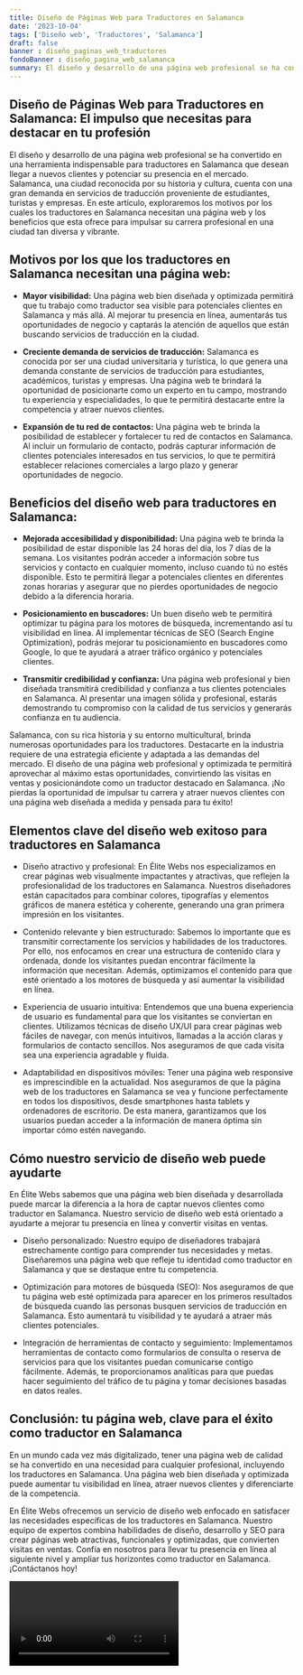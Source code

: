 ```yaml
---
title: Diseño de Páginas Web para Traductores en Salamanca
date: '2023-10-04'
tags: ['Diseño web', 'Traductores', 'Salamanca']
draft: false
banner : diseño_paginas_web_traductores
fondoBanner : diseño_pagina_web_salamanca
summary: El diseño y desarrollo de una página web profesional se ha convertido en una herramienta indispensable para traductores en Salamanca que desean llegar a nuevos clientes y potenciar su presencia en el mercado. Salamanca, una ciudad reconocida por su historia y cultura, cuenta con una gran demanda en servicios de traducción proveniente de estudiantes, turistas y empresas. En este artículo, exploraremos los motivos por los cuales los traductores en Salamanca necesitan una página web y los beneficios que esta ofrece para impulsar su carrera profesional en una ciudad tan diversa y vibrante.
---
```


## **Diseño de Páginas Web para Traductores en Salamanca: El impulso que necesitas para destacar en tu profesión**

El diseño y desarrollo de una página web profesional se ha convertido en una herramienta indispensable para traductores en Salamanca que desean llegar a nuevos clientes y potenciar su presencia en el mercado. Salamanca, una ciudad reconocida por su historia y cultura, cuenta con una gran demanda en servicios de traducción proveniente de estudiantes, turistas y empresas. En este artículo, exploraremos los motivos por los cuales los traductores en Salamanca necesitan una página web y los beneficios que esta ofrece para impulsar su carrera profesional en una ciudad tan diversa y vibrante.

## **Motivos por los que los traductores en Salamanca necesitan una página web:**

- **Mayor visibilidad:** Una página web bien diseñada y optimizada permitirá que tu trabajo como traductor sea visible para potenciales clientes en Salamanca y más allá. Al mejorar tu presencia en línea, aumentarás tus oportunidades de negocio y captarás la atención de aquellos que están buscando servicios de traducción en la ciudad.

- **Creciente demanda de servicios de traducción:** Salamanca es conocida por ser una ciudad universitaria y turística, lo que genera una demanda constante de servicios de traducción para estudiantes, académicos, turistas y empresas. Una página web te brindará la oportunidad de posicionarte como un experto en tu campo, mostrando tu experiencia y especialidades, lo que te permitirá destacarte entre la competencia y atraer nuevos clientes.

- **Expansión de tu red de contactos:** Una página web te brinda la posibilidad de establecer y fortalecer tu red de contactos en Salamanca. Al incluir un formulario de contacto, podrás capturar información de clientes potenciales interesados en tus servicios, lo que te permitirá establecer relaciones comerciales a largo plazo y generar oportunidades de negocio.

## **Beneficios del diseño web para traductores en Salamanca:**

- **Mejorada accesibilidad y disponibilidad:** Una página web te brinda la posibilidad de estar disponible las 24 horas del día, los 7 días de la semana. Los visitantes podrán acceder a información sobre tus servicios y contacto en cualquier momento, incluso cuando tú no estés disponible. Esto te permitirá llegar a potenciales clientes en diferentes zonas horarias y asegurar que no pierdes oportunidades de negocio debido a la diferencia horaria.

- **Posicionamiento en buscadores:** Un buen diseño web te permitirá optimizar tu página para los motores de búsqueda, incrementando así tu visibilidad en línea. Al implementar técnicas de SEO (Search Engine Optimization), podrás mejorar tu posicionamiento en buscadores como Google, lo que te ayudará a atraer tráfico orgánico y potenciales clientes.

- **Transmitir credibilidad y confianza:** Una página web profesional y bien diseñada transmitirá credibilidad y confianza a tus clientes potenciales en Salamanca. Al presentar una imagen sólida y profesional, estarás demostrando tu compromiso con la calidad de tus servicios y generarás confianza en tu audiencia.

Salamanca, con su rica historia y su entorno multicultural, brinda numerosas oportunidades para los traductores. Destacarte en la industria requiere de una estrategia eficiente y adaptada a las demandas del mercado. El diseño de una página web profesional y optimizada te permitirá aprovechar al máximo estas oportunidades, convirtiendo las visitas en ventas y posicionándote como un traductor destacado en Salamanca. ¡No pierdas la oportunidad de impulsar tu carrera y atraer nuevos clientes con una página web diseñada a medida y pensada para tu éxito!

<GifSeo />

<Cta />

## Elementos clave del diseño web exitoso para traductores en Salamanca

- Diseño atractivo y profesional: En Élite Webs nos especializamos en crear páginas web visualmente impactantes y atractivas, que reflejen la profesionalidad de los traductores en Salamanca. Nuestros diseñadores están capacitados para combinar colores, tipografías y elementos gráficos de manera estética y coherente, generando una gran primera impresión en los visitantes.

- Contenido relevante y bien estructurado: Sabemos lo importante que es transmitir correctamente los servicios y habilidades de los traductores. Por ello, nos enfocamos en crear una estructura de contenido clara y ordenada, donde los visitantes puedan encontrar fácilmente la información que necesitan. Además, optimizamos el contenido para que esté orientado a los motores de búsqueda y así aumentar la visibilidad en línea.

- Experiencia de usuario intuitiva: Entendemos que una buena experiencia de usuario es fundamental para que los visitantes se conviertan en clientes. Utilizamos técnicas de diseño UX/UI para crear páginas web fáciles de navegar, con menús intuitivos, llamadas a la acción claras y formularios de contacto sencillos. Nos aseguramos de que cada visita sea una experiencia agradable y fluida.

- Adaptabilidad en dispositivos móviles: Tener una página web responsive es imprescindible en la actualidad. Nos aseguramos de que la página web de los traductores en Salamanca se vea y funcione perfectamente en todos los dispositivos, desde smartphones hasta tablets y ordenadores de escritorio. De esta manera, garantizamos que los usuarios puedan acceder a la información de manera óptima sin importar cómo estén navegando.

## Cómo nuestro servicio de diseño web puede ayudarte

En Élite Webs sabemos que una página web bien diseñada y desarrollada puede marcar la diferencia a la hora de captar nuevos clientes como traductor en Salamanca. Nuestro servicio de diseño web está orientado a ayudarte a mejorar tu presencia en línea y convertir visitas en ventas.

- Diseño personalizado: Nuestro equipo de diseñadores trabajará estrechamente contigo para comprender tus necesidades y metas. Diseñaremos una página web que refleje tu identidad como traductor en Salamanca y que se destaque entre tu competencia.

- Optimización para motores de búsqueda (SEO): Nos aseguramos de que tu página web esté optimizada para aparecer en los primeros resultados de búsqueda cuando las personas busquen servicios de traducción en Salamanca. Esto aumentará tu visibilidad y te ayudará a atraer más clientes potenciales.

- Integración de herramientas de contacto y seguimiento: Implementamos herramientas de contacto como formularios de consulta o reserva de servicios para que los visitantes puedan comunicarse contigo fácilmente. Además, te proporcionamos analíticas para que puedas hacer seguimiento del tráfico de tu página y tomar decisiones basadas en datos reales.

## Conclusión: tu página web, clave para el éxito como traductor en Salamanca

En un mundo cada vez más digitalizado, tener una página web de calidad se ha convertido en una necesidad para cualquier profesional, incluyendo los traductores en Salamanca. Una página web bien diseñada y optimizada puede aumentar tu visibilidad en línea, atraer nuevos clientes y diferenciarte de la competencia.

En Élite Webs ofrecemos un servicio de diseño web enfocado en satisfacer las necesidades específicas de los traductores en Salamanca. Nuestro equipo de expertos combina habilidades de diseño, desarrollo y SEO para crear páginas web atractivas, funcionales y optimizadas, que convierten visitas en ventas. Confía en nosotros para llevar tu presencia en línea al siguiente nivel y ampliar tus horizontes como traductor en Salamanca. ¡Contáctanos hoy!

<Video />

<CtaBot job='Traductores' city='Salamanca'/>

<Gmaps query='Salamanca+españa+maps' />